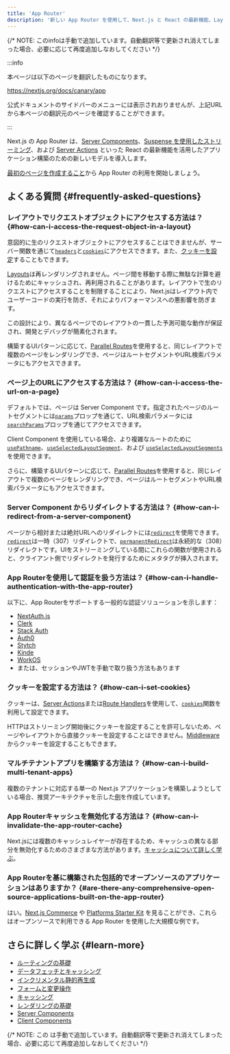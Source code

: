 ```yaml
---
title: 'App Router'
description: '新しい App Router を使用して、Next.js と React の最新機能、Layouts、Server Components、Suspense などを活用しましょう。'
---
```


{/* NOTE: このinfoは手動で追加しています。自動翻訳等で更新され消えてしまった場合、必要に応じて再度追加しなおしてください */}

:::info

本ページは以下のページを翻訳したものになります。

https://nextjs.org/docs/canary/app

公式ドキュメントのサイドバーのメニューには表示されおりませんが、上記URLから本ページの翻訳元のページを確認することができます。

:::

Next.js の App Router は、[Server Components](/docs/app/building-your-application/rendering/server-components)、[Suspense を使用したストリーミング](/docs/app/building-your-application/routing/loading-ui-and-streaming#streaming-with-suspense)、および [Server Actions](/docs/app/building-your-application/data-fetching/server-actions-and-mutations) といった React の最新機能を活用したアプリケーション構築のための新しいモデルを導入します。

[最初のページを作成すること](https://codesandbox.io/s/nextjs-app-router-getting-started-example-05u8z0)から App Router の利用を開始しましょう。

## よくある質問 {#frequently-asked-questions}

### レイアウトでリクエストオブジェクトにアクセスする方法は？ {#how-can-i-access-the-request-object-in-a-layout}

意図的に生のリクエストオブジェクトにアクセスすることはできませんが、サーバー関数を通じて[`headers`](/docs/app/api-reference/functions/headers)と[`cookies`](/docs/app/api-reference/functions/cookies)にアクセスできます。また、[クッキーを設定](#how-can-i-set-cookies)することもできます。

[Layouts](/docs/app/building-your-application/routing/layouts-and-templates#layouts)は再レンダリングされません。ページ間を移動する際に無駄な計算を避けるためにキャッシュされ、再利用されることがあります。レイアウトで生のリクエストにアクセスすることを制限することにより、Next.jsはレイアウト内でユーザーコードの実行を防ぎ、それによりパフォーマンスへの悪影響を防ぎます。

この設計により、異なるページでのレイアウトの一貫した予測可能な動作が保証され、開発とデバッグが簡素化されます。

構築するUIパターンに応じて、[Parallel Routes](/docs/app/building-your-application/routing/parallel-routes)を使用すると、同じレイアウトで複数のページをレンダリングでき、ページはルートセグメントやURL検索パラメータにもアクセスできます。

### ページ上のURLにアクセスする方法は？ {#how-can-i-access-the-url-on-a-page}

デフォルトでは、ページは Server Component です。指定されたページのルートセグメントには[`params`](/docs/app/api-reference/file-conventions/page#params-optional)プロップを通じて、URL検索パラメータには[`searchParams`](/docs/app/api-reference/file-conventions/page#searchparams-optional)プロップを通じてアクセスできます。

Client Component を使用している場合、より複雑なルートのために [`usePathname`](/docs/app/api-reference/functions/use-pathname)、[`useSelectedLayoutSegment`](/docs/app/api-reference/functions/use-selected-layout-segment)、および [`useSelectedLayoutSegments`](/docs/app/api-reference/functions/use-selected-layout-segments) を使用できます。

さらに、構築するUIパターンに応じて、[Parallel Routes](/docs/app/building-your-application/routing/parallel-routes)を使用すると、同じレイアウトで複数のページをレンダリングでき、ページはルートセグメントやURL検索パラメータにもアクセスできます。

### Server Component からリダイレクトする方法は？ {#how-can-i-redirect-from-a-server-component}

ページから相対または絶対URLへのリダイレクトには[`redirect`](/docs/app/api-reference/functions/redirect)を使用できます。[`redirect`](/docs/app/api-reference/functions/redirect)は一時（307）リダイレクトで、[`permanentRedirect`](/docs/app/api-reference/functions/permanentRedirect)は永続的な（308）リダイレクトです。UIをストリーミングしている間にこれらの関数が使用されると、クライアント側でリダイレクトを発行するためにメタタグが挿入されます。

### App Routerを使用して認証を扱う方法は？ {#how-can-i-handle-authentication-with-the-app-router}

以下に、App Routerをサポートする一般的な認証ソリューションを示します：

- [NextAuth.js](https://next-auth.js.org/configuration/nextjs#in-app-router)
- [Clerk](https://clerk.com/docs/quickstarts/nextjs)
- [Stack Auth](https://docs.stack-auth.com/getting-started/setup)
- [Auth0](https://github.com/auth0/nextjs-auth0#app-router)
- [Stytch](https://stytch.com/docs/example-apps/frontend/nextjs)
- [Kinde](https://kinde.com/docs/developer-tools/nextjs-sdk/)
- [WorkOS](https://workos.com/docs/user-management)
- または、セッションやJWTを手動で取り扱う方法もあります

### クッキーを設定する方法は？ {#how-can-i-set-cookies}

クッキーは、[Server Actions](/docs/app/building-your-application/data-fetching/server-actions-and-mutations#cookies)または[Route Handlers](/docs/app/building-your-application/routing/route-handlers)を使用して、[`cookies`](/docs/app/api-reference/functions/cookies)関数を利用して設定できます。

HTTPはストリーミング開始後にクッキーを設定することを許可しないため、ページやレイアウトから直接クッキーを設定することはできません。[Middleware](/docs/app/building-your-application/routing/middleware#using-cookies)からクッキーを設定することもできます。

### マルチテナントアプリを構築する方法は？ {#how-can-i-build-multi-tenant-apps}

複数のテナントに対応する単一の Next.js アプリケーションを構築しようとしている場合、推奨アーキテクチャを示した[例](https://vercel.com/templates/next.js/platforms-starter-kit)を作成しています。

### App Routerキャッシュを無効化する方法は？ {#how-can-i-invalidate-the-app-router-cache}

Next.jsには複数のキャッシュレイヤーが存在するため、キャッシュの異なる部分を無効化するためのさまざまな方法があります。[キャッシュについて詳しく学ぶ](/docs/app/building-your-application/caching)。

### App Routerを基に構築された包括的でオープンソースのアプリケーションはありますか？ {#are-there-any-comprehensive-open-source-applications-built-on-the-app-router}

はい。[Next.js Commerce](https://vercel.com/templates/next.js/nextjs-commerce) や [Platforms Starter Kit](https://vercel.com/templates/next.js/platforms-starter-kit) を見ることができ、これらはオープンソースで利用できる App Router を使用した大規模な例です。

## さらに詳しく学ぶ {#learn-more}

- [ルーティングの基礎](/docs/app/building-your-application/routing)
- [データフェッチとキャッシング](/docs/app/building-your-application/data-fetching/fetching)
- [インクリメンタル静的再生成](/docs/app/building-your-application/data-fetching/incremental-static-regeneration)
- [フォームと変更操作](/docs/app/building-your-application/data-fetching/server-actions-and-mutations)
- [キャッシング](/docs/app/building-your-application/caching)
- [レンダリングの基礎](/docs/app/building-your-application/rendering)
- [Server Components](/docs/app/building-your-application/rendering/server-components)
- [Client Components](/docs/app/building-your-application/rendering/client-components)

{/* NOTE: この <DocCardList /> は手動で追加しています。自動翻訳等で更新され消えてしまった場合、必要に応じて再度追加しなおしてください */}

<DocCardList />
